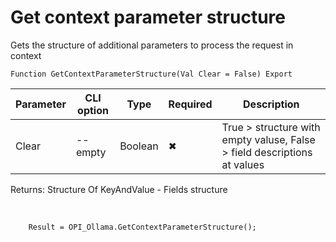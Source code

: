 ﻿---
sidebar_position: 4
---


# Get context parameter structure
 Gets the structure of additional parameters to process the request in context



`Function GetContextParameterStructure(Val Clear = False) Export`

  | Parameter | CLI option | Type | Required | Description |
  |-|-|-|-|-|
  | Clear | --empty | Boolean | &#x2716; | True > structure with empty valuse, False > field descriptions at values |

  
  Returns:  Structure Of KeyAndValue - Fields structure

<br/>




```bsl title="1C:Enterprise/OneScript code example"
    Result = OPI_Ollama.GetContextParameterStructure();
```
 




